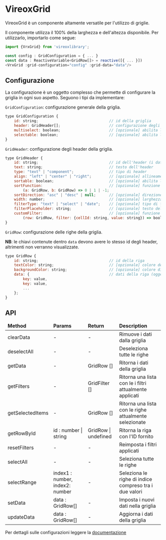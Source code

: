 
<Meta title="VrxGrid/About" />

# VireoxGrid

VireoxGrid è un componente altamente versatile per l'utilizzo di griglie.

Il componente utilizza il 100% della larghezza e dell'altezza disponibile.
Per utilizzarlo, importarlo come segue:
```js
import {VrxGrid} from 'vireoxlibrary';

const config : GridConfiguration = { ... }
const data : ReactiveVariable<GridRow[]> = reactive([{ ... }])
<VrxGrid :grid-configuration="config" :grid-data="data"/>
```
## Configurazione
La configurazione è un oggetto complesso che permette di configurare la griglia in ogni suo aspetto.
Seguono i tipi da implementare:

```GridConfiguration```: configurazione generale della griglia.

```js
type GridConfiguration {
    id: string;                                // id della griglia
    header: GridHeader[];                      // configurazione degli header
    multiselect: boolean;                      // [opzionale] abilita la multiselezione,
    selectable: boolean;                       // [opzionale] abilita la selezione
}
```

```GridHeader```: configurazione degli header della griglia.

```js
type GridHeader {
    id: string;                                // id dell'header (i dati della colonna devono avere lo stesso id)
    text: string;                              // testo dell'header
    type: "text" | "component";                // tipo di header
    align: "left" | "center" | "right";        // [opzionale] allineamento del testo
    sortable: boolean;                         // [opzionale] abilita la possibilità di ordinare la colonna
    sortFunction:                              // [opzionale] funzione di ordinamento personalizzata
        (a: GridRow, b: GridRow) => 0 | 1 | -1;
    sortDirection: "asc" | "desc" | null;      // [opzionale] direzione di ordinamento
    width: number;                             // [opzionale] larghezza in px della colonna
    filterType: "text" | "select" | "date";    // [opzionale] tipo di filtro
    filterPlaceholder: string;                 // [opzionale] testo del placeholder del filtro
    customFilter:                              // [opzionale] funzione di filtro personalizzata
        (row: GridRow, filter: {cellId: string, value: string}) => boolean;
}
```

```GridRow```: configurazione delle righe della griglia.

**NB**: le chiavi contenute dentro ```data``` devono avere lo stesso id degli header, altrimenti non verranno visualizzate.

```js
type GridRow {
    id: string;                                // id della riga
    textColor: string;                         // [opzionale] colore del testo
    backgroundColor: string;                   // [opzionale] colore di sfondo
    data: {                                    // dati della riga (oggetto con chiave: valore)
        key: value,
        key: value,
        ...
    };
}
```

## API
<table style={{width: '100%'}}>
    <thead>
        <tr>
            <td>
                <b>Method</b>
            </td>
            <td>
                <b>Params</b>
            </td>
            <td>
                <b>Return</b>
            </td>
            <td>
                <b>Description</b>
            </td>
        </tr>
    </thead>
    <tbody>
        <tr>
            <td>clearData</td>
            <td>-</td>
            <td>-</td>
            <td>Rimuove i dati dalla griglia</td>
        </tr>
        <tr>
            <td>deselectAll</td>
            <td>-</td>
            <td>-</td>
            <td>Deseleziona tutte le righe</td>
        </tr>
        <tr>
            <td>getData</td>
            <td>-</td>
            <td>GridRow []</td>
            <td>Ritorna i dati della griglia</td>
        </tr>
        <tr>
            <td>getFilters</td>
            <td>-</td>
            <td>GridFilter []</td>
            <td>Ritorna una lista con le i filtri attualmente applicati</td>
        </tr>
        <tr>
            <td>getSelectedItems</td>
            <td>-</td>
            <td>GridRow []</td>
            <td>Ritorna una lista con le righe attualmente selezionate</td>
        </tr>
        <tr>
            <td>getRowById</td>
            <td>id : number | string</td>
            <td>GridRow | undefined</td>
            <td>Ritorna la riga con l'ID fornito</td>
        </tr>
        <tr>
            <td>resetFilters</td>
            <td>-</td>
            <td>-</td>
            <td>Reimposta i filtri applicati</td>
        </tr>
        <tr>
            <td>selectAll</td>
            <td>-</td>
            <td>-</td>
            <td>Seleziona tutte le righe</td>
        </tr>
        <tr>
            <td>selectRange</td>
            <td>index1 : number, index2: number</td>
            <td>-</td>
            <td>Seleziona le righe di indice compreso tra i due valori</td>
        </tr>
        <tr>
            <td>setData</td>
            <td>data : GridRow[]</td>
            <td>-</td>
            <td>Imposta i nuovi dati nella griglia</td>
        </tr>
        <tr>
            <td>updateData</td>
            <td>data : GridRow[]</td>
            <td>-</td>
            <td>Aggiorna i dati della griglia</td>
        </tr>
    </tbody>
</table>

Per dettagli sulle configurazioni leggere la [documentazione](./?path=/docs/vrxgrid--docs)
